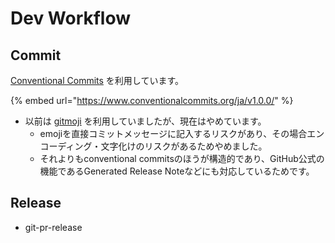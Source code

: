 # Dev Workflow

## Commit

[Conventional Commits](https://www.conventionalcommits.org/ja/v1.0.0/) を利用しています。

{% embed url="https://www.conventionalcommits.org/ja/v1.0.0/" %}

* 以前は [gitmoji](https://gitmoji.dev/) を利用していましたが、現在はやめています。
  * emojiを直接コミットメッセージに記入するリスクがあり、その場合エンコーディング・文字化けのリスクがあるためやめました。
  * それよりもconventional commitsのほうが構造的であり、GitHub公式の機能であるGenerated Release Noteなどにも対応しているためです。

## Release

* git-pr-release
